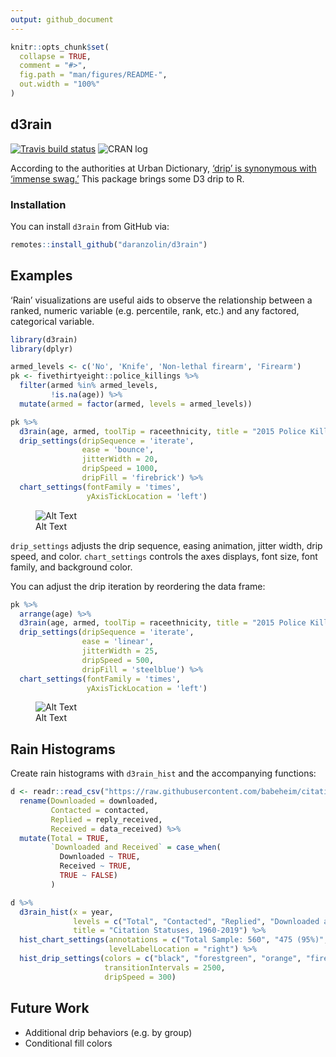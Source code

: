 ```yaml
---
output: github_document
---
```


<!-- README.md is generated from README.Rmd. Please edit that file -->

```r
knitr::opts_chunk$set(
  collapse = TRUE,
  comment = "#>",
  fig.path = "man/figures/README-",
  out.width = "100%"
)
```
## d3rain

[![Travis build status](https://travis-ci.org/daranzolin/d3rain.svg?branch=master)](https://travis-ci.org/daranzolin/d3rain)
![CRAN log](http://www.r-pkg.org/badges/version/d3rain)

According to the authorities at Urban Dictionary, ['drip' is synonymous with 'immense swag.'](https://www.urbandictionary.com/define.php?term=Drip) This package brings some D3 drip to R.

### Installation

You can install `d3rain` from GitHub via:

``` r
remotes::install_github("daranzolin/d3rain")
```

## Examples

'Rain' visualizations are useful aids to observe the relationship between a ranked, numeric variable (e.g. percentile, rank, etc.) and any factored, categorical variable.

```r
library(d3rain)
library(dplyr)

armed_levels <- c('No', 'Knife', 'Non-lethal firearm', 'Firearm')
pk <- fivethirtyeight::police_killings %>% 
  filter(armed %in% armed_levels,
         !is.na(age)) %>% 
  mutate(armed = factor(armed, levels = armed_levels)) 

pk %>% 
  d3rain(age, armed, toolTip = raceethnicity, title = "2015 Police Killings by Age, Armed Status") %>% 
  drip_settings(dripSequence = 'iterate',
                ease = 'bounce',
                jitterWidth = 20,
                dripSpeed = 1000,
                dripFill = 'firebrick') %>% 
  chart_settings(fontFamily = 'times',
                 yAxisTickLocation = 'left')
```


![Alt Text](https://raw.githubusercontent.com/daranzolin/d3rain/master/inst/img/d3raingif1.gif)

`drip_settings` adjusts the drip sequence, easing animation, jitter width, drip speed, and color. `chart_settings` controls the axes displays, font size, font family, and background color.

You can adjust the drip iteration by reordering the data frame:

```r
pk %>% 
  arrange(age) %>% 
  d3rain(age, armed, toolTip = raceethnicity, title = "2015 Police Killings by Age, Armed Status") %>% 
  drip_settings(dripSequence = 'iterate',
                ease = 'linear',
                jitterWidth = 25,
                dripSpeed = 500,
                dripFill = 'steelblue') %>% 
  chart_settings(fontFamily = 'times',
                 yAxisTickLocation = 'left')
```

![Alt Text](https://raw.githubusercontent.com/daranzolin/d3rain/master/inst/img/d3raingif2.gif)

## Rain Histograms

Create rain histograms with `d3rain_hist` and the accompanying functions:

```r
d <- readr::read_csv("https://raw.githubusercontent.com/babeheim/citation-gates/master/citation-data-simulated.csv") %>% 
  rename(Downloaded = downloaded, 
         Contacted = contacted, 
         Replied = reply_received, 
         Received = data_received) %>% 
  mutate(Total = TRUE,
         `Downloaded and Received` = case_when(
           Downloaded ~ TRUE,
           Received ~ TRUE,
           TRUE ~ FALSE)
         ) 

d %>% 
  d3rain_hist(x = year, 
              levels = c("Total", "Contacted", "Replied", "Downloaded and Received"), 
              title = "Citation Statuses, 1960-2019") %>% 
  hist_chart_settings(annotations = c("Total Sample: 560", "475 (95%)", "309 (65%)", "147 (26%)"),
                      levelLabelLocation = "right") %>% 
  hist_drip_settings(colors = c("black", "forestgreen", "orange", "firebrick"),
                     transitionIntervals = 2500,
                     dripSpeed = 300)
```


## Future Work

* Additional drip behaviors (e.g. by group)
* Conditional fill colors


